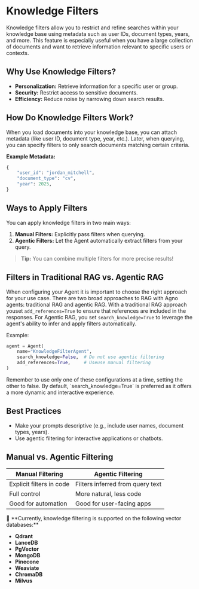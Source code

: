 # Knowledge Filters

Knowledge filters allow you to restrict and refine searches within your knowledge base using metadata such as user IDs, document types, years, and more. This feature is especially useful when you have a large collection of documents and want to retrieve information relevant to specific users or contexts.

## Why Use Knowledge Filters?

- **Personalization:** Retrieve information for a specific user or group.
- **Security:** Restrict access to sensitive documents.
- **Efficiency:** Reduce noise by narrowing down search results.

## How Do Knowledge Filters Work?

When you load documents into your knowledge base, you can attach metadata (like user ID, document type, year, etc.). Later, when querying, you can specify filters to only search documents matching certain criteria.

**Example Metadata:**
```python
{
    "user_id": "jordan_mitchell",
    "document_type": "cv",
    "year": 2025,
}
```

## Ways to Apply Filters

You can apply knowledge filters in two main ways:
1. **Manual Filters:** Explicitly pass filters when querying.
2. **Agentic Filters:** Let the Agent automatically extract filters from your query.

> **Tip:** You can combine multiple filters for more precise results!

## Filters in Traditional RAG vs. Agentic RAG

When configuring your Agent it is important to choose the right approach for your use case. There are two broad approaches to RAG with Agno agents: traditional RAG and agentic RAG. With a traditional RAG approach youset `add_references=True` to ensure that references are included in the responses. For Agentic RAG, you set `search_knowledge=True` to leverage the agent's ability to infer and apply filters automatically. 

Example:
```python
agent = Agent(
    name="KnowledgeFilterAgent",
    search_knowledge=False,  # Do not use agentic filtering
    add_references=True,     # Useuse manual filtering
)
```

<Check> 
Remember to use only one of these configurations at a time, setting the other to false. By default, `search_knowledge=True` is preferred as it offers a more dynamic and interactive experience.
</Check>

## Best Practices

- Make your prompts descriptive (e.g., include user names, document types, years).
- Use agentic filtering for interactive applications or chatbots.

## Manual vs. Agentic Filtering

| Manual Filtering | Agentic Filtering |
|------------------|------------------|
| Explicit filters in code | Filters inferred from query text |
| Full control | More natural, less code |
| Good for automation | Good for user-facing apps |

<Note>
🚦 **Currently, knowledge filtering is supported on the following vector databases:**

- **Qdrant**
- **LanceDB**
- **PgVector**
- **MongoDB**
- **Pinecone**
- **Weaviate**
- **ChromaDB**
- **Milvus**
</Note>
